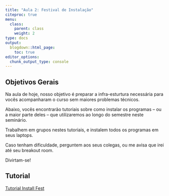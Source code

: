 ```yaml
---
title: "Aula 2: Festival de Instalação"
citeproc: true
menu: 
  class:
    parent: class
    weight: 2
type: docs
output:
  blogdown::html_page:
    toc: true
editor_options: 
  chunk_output_type: console
---
```


## Objetivos Gerais

Na aula de hoje, nosso objetivo é preparar a infra-esturtura necessária para vocês acompanharam o curso sem maiores problemas técnicos. 

Abaixo, vocês encontrarão tutoriais sobre como instalar os programas -- ou a maior parte deles -- que utilizaremos ao longo do semestre neste seminário. 

Trabalhem em grupos nestes tutoriais, e instalem todos os programas em seus laptops. 

Caso tenham dificuldade, perguntem aos seus colegas, ou me avisa que irei até seu breakout room. 

Divirtam-se!


## Tutorial

[Tutorial Install Fest](/Tutoriais/tutorial1_instalacao.html)
